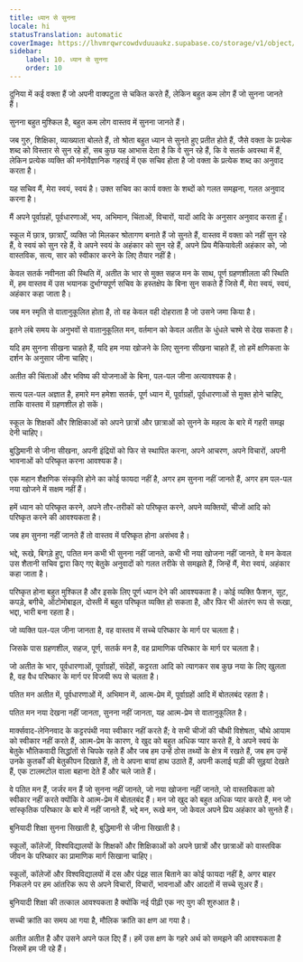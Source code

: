 ```yaml
---
title: ध्यान से सुनना
locale: hi
statusTranslation: automatic
coverImage: https://lhvmrqwrcowdvduuaukz.supabase.co/storage/v1/object/public/strapi-uploads/small_cover-educacion-fundamental.webp-2d51a7828a2b1309555be27f7e2a61a0.webp
sidebar:
    label: 10. ध्यान से सुनना
    order: 10
---
```

दुनिया में कई वक्ता हैं जो अपनी वाक्पटुता से चकित करते हैं, लेकिन बहुत कम लोग हैं जो सुनना जानते हैं।

सुनना बहुत मुश्किल है, बहुत कम लोग वास्तव में सुनना जानते हैं।

जब गुरु, शिक्षिका, व्याख्याता बोलते हैं, तो श्रोता बहुत ध्यान से सुनते हुए प्रतीत होते हैं, जैसे वक्ता के प्रत्येक शब्द को विस्तार से सुन रहे हों, सब कुछ यह आभास देता है कि वे सुन रहे हैं, कि वे सतर्क अवस्था में हैं, लेकिन प्रत्येक व्यक्ति की मनोवैज्ञानिक गहराई में एक सचिव होता है जो वक्ता के प्रत्येक शब्द का अनुवाद करता है।

यह सचिव मैं, मेरा स्वयं, स्वयं है। उक्त सचिव का कार्य वक्ता के शब्दों को गलत समझना, गलत अनुवाद करना है।

मैं अपने पूर्वाग्रहों, पूर्वधारणाओं, भय, अभिमान, चिंताओं, विचारों, यादों आदि के अनुसार अनुवाद करता हूँ।

स्कूल में छात्र, छात्राएँ, व्यक्ति जो मिलकर श्रोतागण बनाते हैं जो सुनते हैं, वास्तव में वक्ता को नहीं सुन रहे हैं, वे स्वयं को सुन रहे हैं, वे अपने स्वयं के अहंकार को सुन रहे हैं, अपने प्रिय मैकियावेली अहंकार को, जो वास्तविक, सत्य, सार को स्वीकार करने के लिए तैयार नहीं है।

केवल सतर्क नवीनता की स्थिति में, अतीत के भार से मुक्त सहज मन के साथ, पूर्ण ग्रहणशीलता की स्थिति में, हम वास्तव में उस भयानक दुर्भाग्यपूर्ण सचिव के हस्तक्षेप के बिना सुन सकते हैं जिसे मैं, मेरा स्वयं, स्वयं, अहंकार कहा जाता है।

जब मन स्मृति से वातानुकूलित होता है, तो वह केवल वही दोहराता है जो उसने जमा किया है।

इतने लंबे समय के अनुभवों से वातानुकूलित मन, वर्तमान को केवल अतीत के धुंधले चश्मे से देख सकता है।

यदि हम सुनना सीखना चाहते हैं, यदि हम नया खोजने के लिए सुनना सीखना चाहते हैं, तो हमें क्षणिकता के दर्शन के अनुसार जीना चाहिए।

अतीत की चिंताओं और भविष्य की योजनाओं के बिना, पल-पल जीना अत्यावश्यक है।

सत्य पल-पल अज्ञात है, हमारे मन हमेशा सतर्क, पूर्ण ध्यान में, पूर्वाग्रहों, पूर्वधारणाओं से मुक्त होने चाहिए, ताकि वास्तव में ग्रहणशील हो सकें।

स्कूल के शिक्षकों और शिक्षिकाओं को अपने छात्रों और छात्राओं को सुनने के महत्व के बारे में गहरी समझ देनी चाहिए।

बुद्धिमानी से जीना सीखना, अपनी इंद्रियों को फिर से स्थापित करना, अपने आचरण, अपने विचारों, अपनी भावनाओं को परिष्कृत करना आवश्यक है।

एक महान शैक्षणिक संस्कृति होने का कोई फायदा नहीं है, अगर हम सुनना नहीं जानते हैं, अगर हम पल-पल नया खोजने में सक्षम नहीं हैं।

हमें ध्यान को परिष्कृत करने, अपने तौर-तरीकों को परिष्कृत करने, अपने व्यक्तियों, चीजों आदि को परिष्कृत करने की आवश्यकता है।

जब हम सुनना नहीं जानते हैं तो वास्तव में परिष्कृत होना असंभव है।

भद्दे, रूखे, बिगड़े हुए, पतित मन कभी भी सुनना नहीं जानते, कभी भी नया खोजना नहीं जानते, वे मन केवल उस शैतानी सचिव द्वारा किए गए बेतुके अनुवादों को गलत तरीके से समझते हैं, जिन्हें मैं, मेरा स्वयं, अहंकार कहा जाता है।

परिष्कृत होना बहुत मुश्किल है और इसके लिए पूर्ण ध्यान देने की आवश्यकता है। कोई व्यक्ति फैशन, सूट, कपड़े, बगीचे, ऑटोमोबाइल, दोस्ती में बहुत परिष्कृत व्यक्ति हो सकता है, और फिर भी अंतरंग रूप से रूखा, भद्दा, भारी बना रहता है।

जो व्यक्ति पल-पल जीना जानता है, वह वास्तव में सच्चे परिष्कार के मार्ग पर चलता है।

जिसके पास ग्रहणशील, सहज, पूर्ण, सतर्क मन है, वह प्रामाणिक परिष्कार के मार्ग पर चलता है।

जो अतीत के भार, पूर्वधारणाओं, पूर्वाग्रहों, संदेहों, कट्टरता आदि को त्यागकर सब कुछ नया के लिए खुलता है, वह वैध परिष्कार के मार्ग पर विजयी रूप से चलता है।

पतित मन अतीत में, पूर्वधारणाओं में, अभिमान में, आत्म-प्रेम में, पूर्वाग्रहों आदि में बोतलबंद रहता है।

पतित मन नया देखना नहीं जानता, सुनना नहीं जानता, यह आत्म-प्रेम से वातानुकूलित है।

मार्क्सवाद-लेनिनवाद के कट्टरपंथी नया स्वीकार नहीं करते हैं; वे सभी चीजों की चौथी विशेषता, चौथे आयाम को स्वीकार नहीं करते हैं, आत्म-प्रेम के कारण, वे खुद को बहुत अधिक प्यार करते हैं, वे अपने स्वयं के बेतुके भौतिकवादी सिद्धांतों से चिपके रहते हैं और जब हम उन्हें ठोस तथ्यों के क्षेत्र में रखते हैं, जब हम उन्हें उनके कुतर्कों की बेतुकीपन दिखाते हैं, तो वे अपना बायां हाथ उठाते हैं, अपनी कलाई घड़ी की सुइयां देखते हैं, एक टालमटोल वाला बहाना देते हैं और चले जाते हैं।

वे पतित मन हैं, जर्जर मन हैं जो सुनना नहीं जानते, जो नया खोजना नहीं जानते, जो वास्तविकता को स्वीकार नहीं करते क्योंकि वे आत्म-प्रेम में बोतलबंद हैं। मन जो खुद को बहुत अधिक प्यार करते हैं, मन जो सांस्कृतिक परिष्कार के बारे में नहीं जानते हैं, भद्दे मन, रूखे मन, जो केवल अपने प्रिय अहंकार को सुनते हैं।

बुनियादी शिक्षा सुनना सिखाती है, बुद्धिमानी से जीना सिखाती है।

स्कूलों, कॉलेजों, विश्वविद्यालयों के शिक्षकों और शिक्षिकाओं को अपने छात्रों और छात्राओं को वास्तविक जीवन के परिष्कार का प्रामाणिक मार्ग सिखाना चाहिए।

स्कूलों, कॉलेजों और विश्वविद्यालयों में दस और पंद्रह साल बिताने का कोई फायदा नहीं है, अगर बाहर निकलने पर हम आंतरिक रूप से अपने विचारों, विचारों, भावनाओं और आदतों में सच्चे सूअर हैं।

बुनियादी शिक्षा की तत्काल आवश्यकता है क्योंकि नई पीढ़ी एक नए युग की शुरुआत है।

सच्ची क्रांति का समय आ गया है, मौलिक क्रांति का क्षण आ गया है।

अतीत अतीत है और उसने अपने फल दिए हैं। हमें उस क्षण के गहरे अर्थ को समझने की आवश्यकता है जिसमें हम जी रहे हैं।

